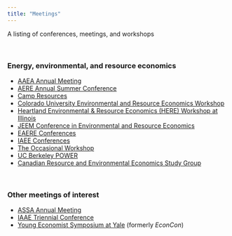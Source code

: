 ```yaml
---
title: "Meetings"
---
```


A listing of conferences, meetings, and workshops

<br>

### Energy, environmental, and resource economics

- [AAEA Annual Meeting](http://www.aaea.org/meetings)
- [AERE Annual Summer Conference](http://www.aere.org/aere-summer-conference)
- [Camp Resources](https://cenrep.ncsu.edu/workshops/camp-resources/)
- [Colorado University Environmental and Resource Economics Workshop](http://www.colorado.edu/econ/news/environmental-workshop/index.html)
- [Heartland Environmental & Resource Economics (HERE) Workshop at Illinois](http://events.idtg.illinois.edu/here/)
- [JEEM Conference in Environmental and Resource Economics](https://www.journals.elsevier.com/journal-of-environmental-economics-and-management/call-for-papers/inaugural-jeem-conference-in-environmental-and-resource-econ)
- [EAERE Conferences](http://www.eaere.org)
- [IAEE Conferences](http://www.iaee.org/en/conferences/)
- [The Occasional Workshop](http://www.calworkshop.org)
- [UC Berkeley POWER](https://ei.haas.berkeley.edu/events/power-conference.html)
- [Canadian Resource and Environmental Economics Study Group](https://economics.ca/cree/2017/)

<br>

### Other meetings of interest

- [ASSA Annual Meeting](https://www.aeaweb.org/conference/)
- [IAAE Triennial Conference](http://www.iaae-agecon.org/conferences/conferences.html)
- [Young Economist Symposium at Yale](http://economics.yale.edu/graduate/events/yes) (formerly _EconCon_)
